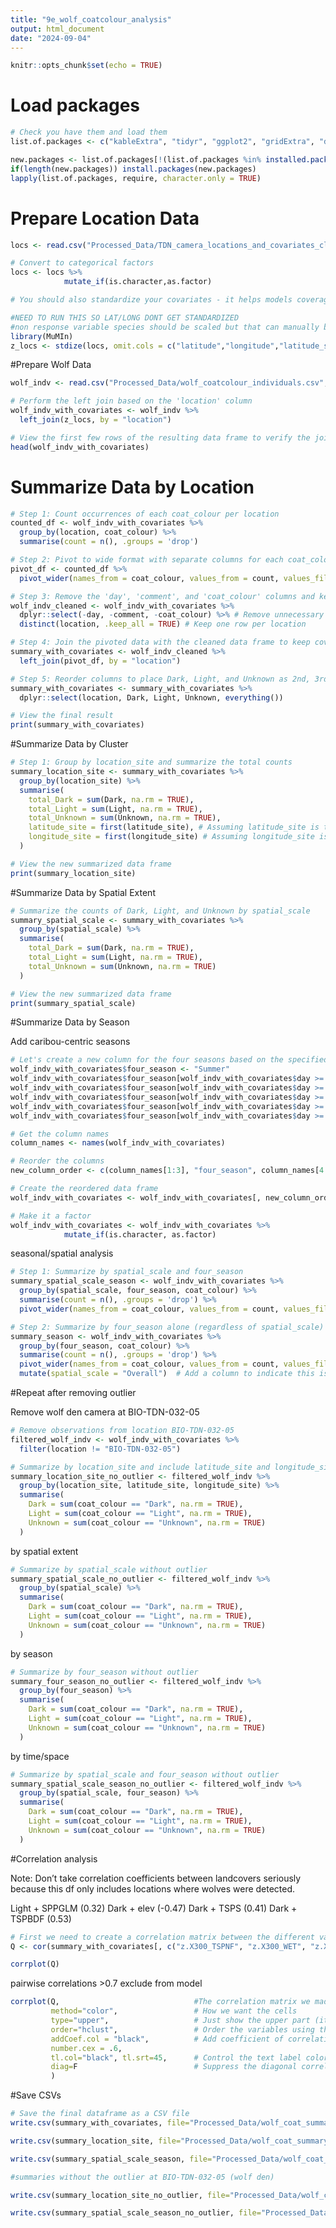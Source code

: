 ```yaml
---
title: "9e_wolf_coatcolour_analysis"
output: html_document
date: "2024-09-04"
---
```


```r
knitr::opts_chunk$set(echo = TRUE)
```

# Load packages

```r
# Check you have them and load them
list.of.packages <- c("kableExtra", "tidyr", "ggplot2", "gridExtra", "dplyr", "Hmsc", "jtools", "lubridate", "corrplot", "MuMIn","stringr","sf","raster","leaflet", "tidyverse","htmlwidgets","webshot", "purrr", "magick","forcats","multcomp", "reshape2", "lme4", "tidyr", "stats")

new.packages <- list.of.packages[!(list.of.packages %in% installed.packages()[,"Package"])]
if(length(new.packages)) install.packages(new.packages)
lapply(list.of.packages, require, character.only = TRUE)
```

#  Prepare Location Data

```r
locs <- read.csv("Processed_Data/TDN_camera_locations_and_covariates_cleaned.csv", header=T)

# Convert to categorical factors
locs <- locs %>% 
            mutate_if(is.character,as.factor)

# You should also standardize your covariates - it helps models coverage and facillitates comparison of effects sizes

#NEED TO RUN THIS SO LAT/LONG DONT GET STANDARDIZED
#non response variable species should be scaled but that can manually be done in the GLMM formulas
library(MuMIn)
z_locs <- stdize(locs, omit.cols = c("latitude","longitude","latitude_site","longitude_site","spatial_scale"))
```

#Prepare Wolf Data

```r
wolf_indv <- read.csv("Processed_Data/wolf_coatcolour_individuals.csv", header=T)

# Perform the left join based on the 'location' column
wolf_indv_with_covariates <- wolf_indv %>%
  left_join(z_locs, by = "location")

# View the first few rows of the resulting data frame to verify the join
head(wolf_indv_with_covariates)
```

# Summarize Data by Location
```r
# Step 1: Count occurrences of each coat_colour per location
counted_df <- wolf_indv_with_covariates %>%
  group_by(location, coat_colour) %>%
  summarise(count = n(), .groups = 'drop')

# Step 2: Pivot to wide format with separate columns for each coat_colour
pivot_df <- counted_df %>%
  pivot_wider(names_from = coat_colour, values_from = count, values_fill = 0)

# Step 3: Remove the 'day', 'comment', and 'coat_colour' columns and keep distinct rows for each location
wolf_indv_cleaned <- wolf_indv_with_covariates %>%
  dplyr::select(-day, -comment, -coat_colour) %>% # Remove unnecessary columns
  distinct(location, .keep_all = TRUE) # Keep one row per location

# Step 4: Join the pivoted data with the cleaned data frame to keep covariates
summary_with_covariates <- wolf_indv_cleaned %>%
  left_join(pivot_df, by = "location")

# Step 5: Reorder columns to place Dark, Light, and Unknown as 2nd, 3rd, and 4th columns
summary_with_covariates <- summary_with_covariates %>%
  dplyr::select(location, Dark, Light, Unknown, everything())

# View the final result
print(summary_with_covariates)
```

#Summarize Data by Cluster
```r
# Step 1: Group by location_site and summarize the total counts
summary_location_site <- summary_with_covariates %>%
  group_by(location_site) %>%
  summarise(
    total_Dark = sum(Dark, na.rm = TRUE),
    total_Light = sum(Light, na.rm = TRUE),
    total_Unknown = sum(Unknown, na.rm = TRUE),
    latitude_site = first(latitude_site), # Assuming latitude_site is the same for all locations within a location_site
    longitude_site = first(longitude_site) # Assuming longitude_site is the same for all locations within a location_site
  )

# View the new summarized data frame
print(summary_location_site)
```

#Summarize Data by Spatial Extent
```r
# Summarize the counts of Dark, Light, and Unknown by spatial_scale
summary_spatial_scale <- summary_with_covariates %>%
  group_by(spatial_scale) %>%
  summarise(
    total_Dark = sum(Dark, na.rm = TRUE),
    total_Light = sum(Light, na.rm = TRUE),
    total_Unknown = sum(Unknown, na.rm = TRUE)
  )

# View the new summarized data frame
print(summary_spatial_scale)
```

#Summarize Data by Season

Add caribou-centric seasons
```r
# Let's create a new column for the four seasons based on the specified date ranges
wolf_indv_with_covariates$four_season <- "Summer"
wolf_indv_with_covariates$four_season[wolf_indv_with_covariates$day >= as.Date("2021-07-29") & wolf_indv_with_covariates$day <= as.Date("2021-10-20")] <- "Summer"
wolf_indv_with_covariates$four_season[wolf_indv_with_covariates$day >= as.Date("2021-10-21") & wolf_indv_with_covariates$day <= as.Date("2021-12-14")] <- "Fall"
wolf_indv_with_covariates$four_season[wolf_indv_with_covariates$day >= as.Date("2021-12-15") & wolf_indv_with_covariates$day <= as.Date("2022-04-04")] <- "Winter"
wolf_indv_with_covariates$four_season[wolf_indv_with_covariates$day >= as.Date("2022-04-05") & wolf_indv_with_covariates$day <= as.Date("2022-06-21")] <- "Spring"
wolf_indv_with_covariates$four_season[wolf_indv_with_covariates$day >= as.Date("2022-06-22") & wolf_indv_with_covariates$day <= as.Date("2022-08-24")] <- "Summer"

# Get the column names
column_names <- names(wolf_indv_with_covariates)

# Reorder the columns
new_column_order <- c(column_names[1:3], "four_season", column_names[4:length(column_names)])

# Create the reordered data frame
wolf_indv_with_covariates <- wolf_indv_with_covariates[, new_column_order]

# Make it a factor
wolf_indv_with_covariates <- wolf_indv_with_covariates %>% 
            mutate_if(is.character, as.factor)
```

seasonal/spatial analysis
```r
# Step 1: Summarize by spatial_scale and four_season
summary_spatial_scale_season <- wolf_indv_with_covariates %>%
  group_by(spatial_scale, four_season, coat_colour) %>%
  summarise(count = n(), .groups = 'drop') %>%
  pivot_wider(names_from = coat_colour, values_from = count, values_fill = 0)

# Step 2: Summarize by four_season alone (regardless of spatial_scale)
summary_season <- wolf_indv_with_covariates %>%
  group_by(four_season, coat_colour) %>%
  summarise(count = n(), .groups = 'drop') %>%
  pivot_wider(names_from = coat_colour, values_from = count, values_fill = 0) %>%
  mutate(spatial_scale = "Overall")  # Add a column to indicate this is the overall summary
```

#Repeat after removing outlier

Remove wolf den camera at BIO-TDN-032-05
```r
# Remove observations from location BIO-TDN-032-05
filtered_wolf_indv <- wolf_indv_with_covariates %>%
  filter(location != "BIO-TDN-032-05")
```

```r
# Summarize by location_site and include latitude_site and longitude_site
summary_location_site_no_outlier <- filtered_wolf_indv %>%
  group_by(location_site, latitude_site, longitude_site) %>%
  summarise(
    Dark = sum(coat_colour == "Dark", na.rm = TRUE),
    Light = sum(coat_colour == "Light", na.rm = TRUE),
    Unknown = sum(coat_colour == "Unknown", na.rm = TRUE)
  )
```

by spatial extent
```r
# Summarize by spatial_scale without outlier
summary_spatial_scale_no_outlier <- filtered_wolf_indv %>%
  group_by(spatial_scale) %>%
  summarise(
    Dark = sum(coat_colour == "Dark", na.rm = TRUE),
    Light = sum(coat_colour == "Light", na.rm = TRUE),
    Unknown = sum(coat_colour == "Unknown", na.rm = TRUE)
  )

```

by season
```r
# Summarize by four_season without outlier
summary_four_season_no_outlier <- filtered_wolf_indv %>%
  group_by(four_season) %>%
  summarise(
    Dark = sum(coat_colour == "Dark", na.rm = TRUE),
    Light = sum(coat_colour == "Light", na.rm = TRUE),
    Unknown = sum(coat_colour == "Unknown", na.rm = TRUE)
  )
```

by time/space
```r
# Summarize by spatial_scale and four_season without outlier
summary_spatial_scale_season_no_outlier <- filtered_wolf_indv %>%
  group_by(spatial_scale, four_season) %>%
  summarise(
    Dark = sum(coat_colour == "Dark", na.rm = TRUE),
    Light = sum(coat_colour == "Light", na.rm = TRUE),
    Unknown = sum(coat_colour == "Unknown", na.rm = TRUE)
  )

```


#Correlation analysis

Note: Don't take correlation coefficients between landcovers seriously because this df only includes locations where wolves were detected.

Light + SPPGLM (0.32)
Dark + elev (-0.47)
Dark + TSPS (0.41)
Dark + TSPBDF (0.53)
```r

# First we need to create a correlation matrix between the different variables of interest
Q <- cor(summary_with_covariates[, c("z.X300_TSPNF", "z.X300_WET", "z.X300_WAT", "z.X300_SPTNF", "z.X300_MF", "z.X300_TSPG", "z.X300_TSPS", "z.X300_SPPSLM", "z.X300_SPPGLM", "z.X300_BAR", "z.X300_TSPBDF", "z.mean_cc", "z.esker_dist_m","z.mean_elev_300", "z.mean_tri_300", "z.treeline_distance_m", "Dark", "Light", "Unknown")])

corrplot(Q)
```

pairwise correlations >0.7 exclude from model
```r
corrplot(Q,                              #The correlation matrix we made
         method="color",                 # How we want the cells 
         type="upper",                   # Just show the upper part (it is usually mirrored)
         order="hclust",                 # Order the variables using the hclust method
         addCoef.col = "black",          # Add coefficient of correlation  
         number.cex = .6,
         tl.col="black", tl.srt=45,      # Control the text label color and rotation
         diag=F                          # Suppress the diagonal correlations (which are 1 anyway)
         )
```

#Save CSVs
```r
# Save the final dataframe as a CSV file
write.csv(summary_with_covariates, file="Processed_Data/wolf_coat_summary.csv", row.names = FALSE)

write.csv(summary_location_site, file="Processed_Data/wolf_coat_summary_clusters.csv", row.names = FALSE)

write.csv(summary_spatial_scale_season, file="Processed_Data/wolf_coat_summary_scale_season.csv", row.names = FALSE)

#summaries without the outlier at BIO-TDN-032-05 (wolf den)

write.csv(summary_location_site_no_outlier, file="Processed_Data/wolf_coat_summary_clusters_nooutlier.csv", row.names = FALSE)

write.csv(summary_spatial_scale_season_no_outlier, file="Processed_Data/wolf_coat_summary_scale_season_nooutlier.csv", row.names = FALSE)
```

